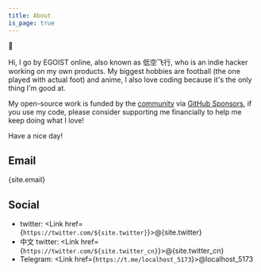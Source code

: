 ```yaml
---
title: About
is_page: true
---
```



<span class="text-3xl">👋</span>

Hi, I go by EGOIST online, also known as 低空飞行, who is an indie hacker working on my own products. My biggest hobbies are football (the one played with actual foot) and anime, I also love coding because it's the only thing I'm good at.

My open-source work is funded by the [community](/donate) via [GitHub Sponsors](https://github.com/sponsors/egoist), if you use my code, please consider supporting me financially to help me keep doing what I love!

Have a nice day!

## Email

<Link href={`mailto:${site.email}`}>{site.email}</Link>

## Social

- twitter: <Link href={`https://twitter.com/${site.twitter}`}>@{site.twitter}</Link>
- 中文 twitter: <Link href={`https://twitter.com/${site.twitter_cn}`}>@{site.twitter_cn}</Link>
- Telegram: <Link href={`https://t.me/localhost_5173`}>@localhost_5173</Link>
